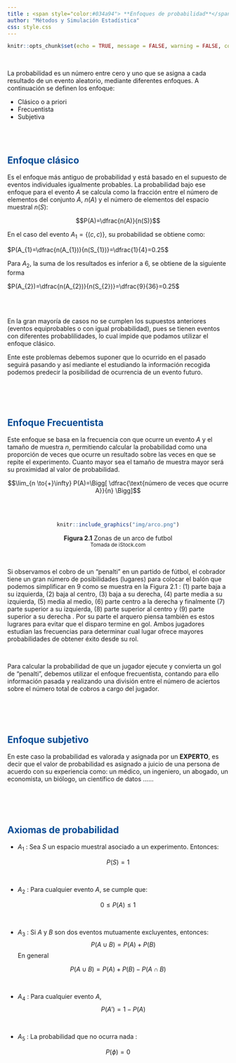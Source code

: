 ```yaml
---
title : <span style="color:#034a94"> **Enfoques de probabilidad**</span>
author: "Métodos y Simulación Estadística"
css: style.css
---
```


```r
knitr::opts_chunk$set(echo = TRUE, message = FALSE, warning = FALSE, comment = NA)
```

<br/>

La probabilidad es un número entre cero y uno que se asigna a cada resultado de un evento aleatorio, mediante diferentes enfoques.  A continuación se definen los enfoque:

* Clásico o a priori
* Frecuentista
* Subjetiva

<br/><br/>

<div class="content-box-blue">

## <span style="color:#034a94">**Enfoque clásico**</span>  

Es el enfoque más antiguo de probabilidad y está basado en el supuesto de eventos individuales igualmente probables. La probabilidad bajo ese enfoque para el evento $A$ se calcula como la fracción entre el número de elementos del conjunto $A$, $n(A)$ y el número de elementos del espacio muestral $n(S)$: 

$$P(A)=\dfrac{n(A)}{n(S)}$$

</div>

En el caso del evento $A_{1}=\{(c,c)\}$, su probabilidad se obtiene como: 

$P(A_{1}=\dfrac{n(A_{1})}{n(S_{1})}=\dfrac{1}{4}=0.25$ 

Para $A_{2}$, la suma de los resultados es inferior a 6, se obtiene de la siguiente forma

$P(A_{2})=\dfrac{n(A_{2})}{n(S_{2})}=\dfrac{9}{36}=0.25$

<br/><br/> 


En la gran mayoría de casos no se cumplen los supuestos anteriores (eventos equiprobables o con igual probabilidad), pues se tienen eventos con diferentes probablilidades, lo cual impide que podamos utilizar el enfoque clásico. 

Ente este problemas debemos suponer que lo ocurrido en el pasado seguirá pasando y así mediante el  estudiando la información recogida podemos predecir la posibilidad de ocurrencia de un evento futuro.

<br/><br/><br/>

<div class="content-box-blue">

## <span style="color:#034a94">**Enfoque Frecuentista**</span>

Este enfoque se basa en la frecuencia con que ocurre un evento $A$ y el tamaño de muestra $n$, permitiendo calcular la probabilidad como una proporción de veces que ocurre un resultado sobre las veces en que se repite el experimento.  Cuanto mayor sea el tamaño de muestra mayor será su proximidad al valor de  probabilidad.


$$\lim_{n \to{+}\infty} P(A)=\Bigg[ \dfrac{\text{número de veces que ocurre A}}{n} \Bigg]$$

</div>

<br/><br/>

<center>
```r
knitr::include_graphics("img/arco.png")
```
**Figura 2.1** Zonas de un arco de futbol 
<br/>
<sub>
Tomada de iStock.com
</sub>
</center>

<br/>

Si observamos el cobro de un "penalti" en un partido de fútbol, el cobrador tiene un gran número de posibilidades (lugares) para colocar el balón que podemos simplificar en 9 como se muestra en la Figura 2.1 : (1) parte baja a su izquierda, (2) baja al centro, (3) baja a su derecha, (4) parte media a su izquierda, (5) media al medio, (6)  parte centro a la derecha  y finalmente (7) parte superior a su izquierda, (8) parte superior al centro y (9) parte superior a su derecha . Por su parte el arquero piensa también es estos lugrares para evitar que el disparo termine en gol. Ambos jugadores estudian las frecuencias para determinar cual lugar ofrece mayores probabilidades de obtener éxito desde su rol.

<br/>

Para calcular la probabilidad de que un jugador ejecute y convierta un gol de "penalti", debemos utilizar el enfoque frecuentista, contando para ello información pasada y realizando una división entre el número de aciertos sobre el número total de cobros a cargo del jugador.


<br/><br/><br/>

<div class="content-box-blue">

## <span style="color:#034a94">**Enfoque subjetivo**</span> 

En este caso la probabilidad es valorada y asignada por un **EXPERTO**, es decir que el valor de probabilidad es asignado a juicio de una persona de acuerdo con su experiencia  como:  un médico, un ingeniero, un abogado, un economista, un biólogo, un científico de datos ......

</div>

<br/><br/><br/>

## <span style="color:#034a94">**Axiomas de  probabilidad**</span>

<div class="content-box-blue">

+ $A_{1}$ : Sea $S$ un espacio muestral  asociado a un experimento. Entonces:

$$P(S)=1$$ 

<br/>

+ $A_{2}$ : Para cualquier evento $A$, se cumple que:

$$0 \leq P(A) \leq 1$$ 

<br/>

+ $A_{3}$ : Si $A$ y $B$ son dos eventos mutuamente excluyentes, entonces: 
$$P(A \cup B) = P(A) + P(B)$$ 
En general 

$$P(A \cup B) = P(A)+ P(B) - P(A \cap B)$$ 

<br/>

+ $A_{4}$ : Para cualquier evento $A$, $$P(A')=1-P(A)$$

<br/>

+ $A_{5}$ : La probabilidad que no ocurra nada : 

$$P(\phi) = 0$$   

</div>

<br/><br/><br/>
